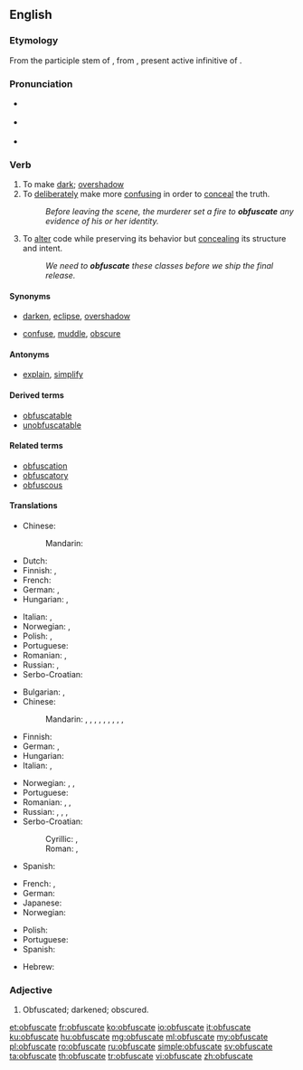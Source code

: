 ==English==
{{was wotd|2007|July|6}}

===Etymology===
From the participle stem of {{etyl|LL.|en}} {{m|la|obfuscāre}}, from {{etyl|la|en}} {{prefix|ob|sort=fuscate|lang=la|nocat=1}} {{m|la|fuscāre}}, present active infinitive of {{m|la|fuscō||I darken}}.

===Pronunciation===
* {{a|UK}} {{IPA|/ˈɒbfʌskeɪt/|/ˈɒbfəskeɪt/|lang=en}}
* {{a|US}} {{IPA|/ˈɑːbfʌskeɪt/|/ˈɑːbfəskeɪt/|lang=en}}
* {{audio|en-us-obfuscate.ogg|Audio (US)|lang=en}}

===Verb===
{{en-verb|obfuscat}}

# To make [[dark]]; [[overshadow]]
# To [[deliberately]] make more [[confusing]] in order to [[conceal]] the truth.
#: ''Before leaving the scene, the murderer set a fire to '''obfuscate''' any evidence of his or her identity.''
# {{context|computing|lang=en}} To [[alter]] code while preserving its behavior but [[conceal]]ing its structure and intent.
#: ''We need to '''obfuscate''' these classes before we ship the final release.''

====Synonyms====
* {{sense|to make dark}} [[darken]], [[eclipse]], [[overshadow]]
* {{sense|to deliberately make more confusing}} [[confuse]], [[muddle]], [[obscure]]

====Antonyms====
* {{sense|to deliberately make less confusing}} [[explain]], [[simplify]]

====Derived terms====
* [[obfuscatable]]
* [[unobfuscatable]]

====Related terms====
* [[obfuscation]]
* [[obfuscatory]]
* [[obfuscous]]

====Translations====
{{trans-top|make dark}}
* Chinese:
*: Mandarin: {{t|cmn|弄暗|tr=nòng'àn|sc=Hani}}
* Dutch: {{t+|nl|verduisteren}}
* Finnish: {{t+|fi|varjostaa}}, {{t|fi|pimentää}}
* French: {{t+|fr|obscurcir}}
* German: {{t|de|verfinstern}}, {{t|de|verdunkeln}}
* Hungarian: {{t+|hu|elhomályosít}}, {{t+|hu|elsötétít}}
{{trans-mid}}
* Italian: {{t|it|ottenebrare}}, {{t|it|offuscare}}
* Norwegian: {{t|no|formørke}}, {{t|no|overskygge}}
* Polish: {{t|pl|zaciemniać}}, {{t+|pl|zaciemnić}}
* Portuguese: {{t+|pt|ofuscar}}
* Romanian: {{t+|ro|întuneca}}, {{t+|ro|umbri}}
* Russian: {{t+|ru|затемня́ть|impf}}, {{t+|ru|затемни́ть|pf}}
* Serbo-Croatian: {{t+|sh|zatamniti}}
{{trans-bottom}}

{{trans-top|make confusing}}
* Bulgarian: {{t+|bg|обърквам}}, {{t+|bg|смущавам}}
* Chinese:
*: Mandarin: {{t+|cmn|混淆|tr=hùnxiáo|sc=Hani}}, {{t+|cmn|弄亂|sc=Hani}}, {{t|cmn|弄乱|tr=nòngluàn|sc=Hani}}, {{t|cmn|搞亂|sc=Hani}}, {{t+|cmn|搞乱|tr=gǎoluàn|sc=Hani}}, {{t-check|cmn|[[使]][[模糊]]|tr=shǐ móhu|sc=Hani}} {{attention|cmn|2=was "[[使]][[模糊]]" - assumed sum-of-parts; if an idiom, remove the wikilinks to the individual words. see [[User:Kephir/gadgets/xte#Translation_fixing]]}}, {{t-check|cmn|[[使]][[混亂]]|sc=Hani}} {{attention|cmn|2=was "[[使]][[混亂]]" - assumed sum-of-parts; if an idiom, remove the wikilinks to the individual words. see [[User:Kephir/gadgets/xte#Translation_fixing]]}}, {{t-check|cmn|[[使]][[混乱]]|tr=shǐ hùnluàn|sc=Hani}} {{attention|cmn|2=was "[[使]][[混乱]]" - assumed sum-of-parts; if an idiom, remove the wikilinks to the individual words. see [[User:Kephir/gadgets/xte#Translation_fixing]]}}, {{t-check|cmn|[[使]][[糊塗]]|sc=Hani}} {{attention|cmn|2=was "[[使]][[糊塗]]" - assumed sum-of-parts; if an idiom, remove the wikilinks to the individual words. see [[User:Kephir/gadgets/xte#Translation_fixing]]}}, {{t-check|cmn|[[使]][[糊涂]]|tr=shǐ hútu|sc=Hani}} {{attention|cmn|2=was "[[使]][[糊涂]]" - assumed sum-of-parts; if an idiom, remove the wikilinks to the individual words. see [[User:Kephir/gadgets/xte#Translation_fixing]]}}
* Finnish: {{t+|fi|peittää}}
* German: {{t|de|verdunkeln}}, {{t+|de|verschleiern}}
* Hungarian: {{t+|hu|összezavar}}
* Italian: {{t|it|offuscare}}, {{t|it|ottenebrare}}
{{trans-mid}}
* Norwegian: {{t|no|forkludre}}, {{t+|no|forvirre}}, {{t|no|tåkelegge}}
* Portuguese: {{t+|pt|ofuscar}}
* Romanian: {{t+|ro|confunda}}, {{t+|ro|încurca}}, {{t+|ro|zăpăci}}
* Russian: {{t+|ru|запу́тывать|impf}}, {{t+|ru|запу́тать|pf}}, {{t+|ru|сбива́ть с то́лку|impf}}, {{t|ru|сбить с то́лку|pf}}
* Serbo-Croatian:
*: Cyrillic: {{t|sh|са̀крити}}, {{t|sh|замрљати|}}
*: Roman: {{t|sh|sàkriti}}, {{t+|sh|zamrljati|}}
* Spanish: {{t+|es|ofuscar}}
{{trans-bottom}}

{{trans-top|alter code}}
* French: {{t+|fr|obscurcir}}, {{t+|fr|occulter}}
* German: {{t|de|obfuskieren}}
* Japanese: {{t|ja|難読化する|tr=なんどくかする, nandokuka suru|sc=Jpan}}
* Norwegian: {{t|no|obfuskere}}
{{trans-mid}}
* Polish: {{t|pl|zaciemniać}}
* Portuguese: {{t+|pt|ofuscar}}
* Spanish: {{t+|es|ofuscar}}
{{trans-bottom}}

{{checktrans-top}}
* Hebrew: {{t-check|he|לטשטש|tr=l'tashtesh|sc=Hebr}}
{{trans-bottom}}

===Adjective===
{{en-adj}}

# {{context|obsolete|lang=en}} Obfuscated; darkened; obscured.
#: {{rfquotek|Sir. T. Elyot}}

[[et:obfuscate]]
[[fr:obfuscate]]
[[ko:obfuscate]]
[[io:obfuscate]]
[[it:obfuscate]]
[[ku:obfuscate]]
[[hu:obfuscate]]
[[mg:obfuscate]]
[[ml:obfuscate]]
[[my:obfuscate]]
[[pl:obfuscate]]
[[ro:obfuscate]]
[[ru:obfuscate]]
[[simple:obfuscate]]
[[sv:obfuscate]]
[[ta:obfuscate]]
[[th:obfuscate]]
[[tr:obfuscate]]
[[vi:obfuscate]]
[[zh:obfuscate]]